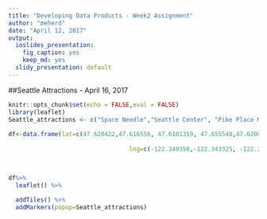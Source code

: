 ```yaml
---
title: "Developing Data Products - Week2 Assignment"
author: "meherd"
date: "April 12, 2017"
output:
  ioslides_presentation:
    fig_caption: yes
    keep_md: yes
  slidy_presentation: default
---
```


##Seattle Attractions - April 16, 2017

```r
knitr::opts_chunk$set(echo = FALSE,eval = FALSE)
library(leaflet)
Seattle_attractions <- c("Space Needle","Seattle Center", "Pike Place Market", "University of Washington", "Chihuly Garden", "Ballard Locks","Woodland Park Zoo")
                                  
df<-data.frame(lat=c(47.620422,47.616556, 47.6101359, 47.655548,47.6206,47.6592773629,47.6682 ),
                                  
                                  lng=c(-122.349358,-122.343325, -122.3420567, -122.303200,-122.3505,-122.391591767,-122.3508))                                 
                                  


df%>%
  leaflet() %>%
  
  addTiles() %>%
  addMarkers(popup=Seattle_attractions)
  
```









